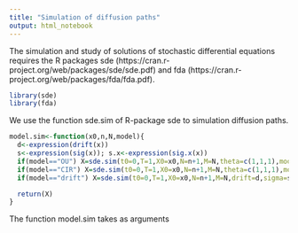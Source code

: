 ```yaml
---
title: "Simulation of diffusion paths"
output: html_notebook
---
```


The simulation and study of solutions of stochastic differential equations requires the R packages sde (https://cran.r-project.org/web/packages/sde/sde.pdf) and fda (https://cran.r-project.org/web/packages/fda/fda.pdf). 

```r
library(sde)
library(fda)
```

We use the function sde.sim of R-package sde to simulation diffusion paths.

```r
model.sim<-function(x0,n,N,model){
  d<-expression(drift(x))
  s<-expression(sig(x)); s.x<-expression(sig.x(x))
  if(model=="OU") X=sde.sim(t0=0,T=1,X0=x0,N=n+1,M=N,theta=c(1,1,1),model="OU")
  if(model=="CIR") X=sde.sim(t0=0,T=1,X0=x0,N=n+1,M=N,theta=c(1,1,1),model="CIR")
  if(model=="drift") X=sde.sim(t0=0,T=1,X0=x0,N=n+1,M=N,drift=d,sigma=s,sigma.x=s.x)

  return(X)
}
```

The function model.sim takes as arguments 